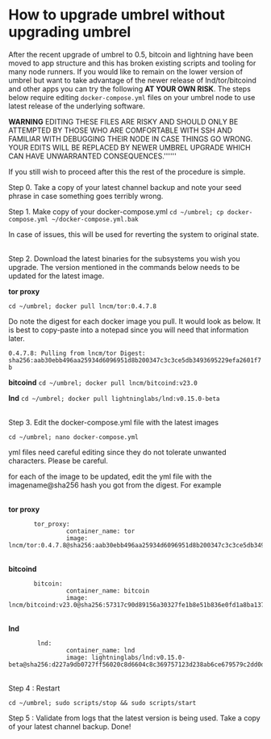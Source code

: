 <span id="how-to-upgrade-umbrel-without-upgrading-umbrel"></span>
= How to upgrade umbrel without upgrading umbrel =

<div class="mw-parser-output">

After the recent upgrade of umbrel to 0.5, bitcoin and lightning have been moved to app structure and this has broken existing scripts and tooling for many node runners. If you would like to remain on the lower version of umbrel but want to take advantage of the newer release of lnd/tor/bitcoind and other apps you can try the following '''AT YOUR OWN RISK'''. The steps below require editing <code>docker-compose.yml</code> files on your umbrel node to use latest release of the underlying software.

'''WARNING''' EDITING THESE FILES ARE RISKY AND SHOULD ONLY BE ATTEMPTED BY THOSE WHO ARE COMFORTABLE WITH SSH AND FAMILIAR WITH DEBUGGING THEIR NODE IN CASE THINGS GO WRONG. YOUR EDITS WILL BE REPLACED BY NEWER UMBREL UPGRADE WHICH CAN HAVE UNWARRANTED CONSEQUENCES.''''''

If you still wish to proceed after this the rest of the procedure is simple.

Step 0. Take a copy of your latest channel backup and note your seed phrase in case something goes terribly wrong.

Step 1. Make copy of your docker-compose.yml <code>cd ~/umbrel; cp docker-compose.yml ~/docker-compose.yml.bak</code>

In case of issues, this will be used for reverting the system to original state.

<br />
Step 2. Download the latest binaries for the subsystems you wish you upgrade. The version mentioned in the commands below needs to be updated for the latest image.

'''tor proxy'''

<code> cd ~/umbrel; docker pull lncm/tor:0.4.7.8</code>

Do note the digest for each docker image you pull. It would look as below. It is best to copy-paste into a notepad since you will need that information later.

<code>0.4.7.8: Pulling from lncm/tor Digest: sha256:aab30ebb496aa25934d6096951d8b200347c3c3ce5db3493695229efa2601f7b</code>

'''bitcoind''' <code>cd ~/umbrel; docker pull lncm/bitcoind:v23.0</code>

'''lnd''' <code>cd ~/umbrel; docker pull lightninglabs/lnd:v0.15.0-beta</code>

<br />
Step 3. Edit the docker-compose.yml file with the latest images

<code> cd ~/umbrel; nano docker-compose.yml </code>

yml files need careful editing since they do not tolerate unwanted characters. Please be careful.

for each of the image to be updated, edit the yml file with the imagename@sha256 hash you got from the digest. For example

<br />
'''tor proxy'''

<pre>       tor_proxy:
                container_name: tor
                image: lncm/tor:0.4.7.8@sha256:aab30ebb496aa25934d6096951d8b200347c3c3ce5db3493695229efa2601f7b</pre>
<br />
'''bitcoind'''

<pre>       bitcoin:
                container_name: bitcoin
                image: lncm/bitcoind:v23.0@sha256:57317c90d89156a30327fe1b8e51b836e0fd1a8ba13721eb2e75e6b35a570e26</pre>
<br />
'''lnd'''

<pre>        lnd:
                container_name: lnd
                image: lightninglabs/lnd:v0.15.0-beta@sha256:d227a9db0727ff56020c8d6604c8c369757123d238ab6ce679579c2dd0d0d259</pre>
<br />
Step 4 : Restart

<code> cd ~/umbrel; sudo scripts/stop &amp;&amp; sudo scripts/start </code>

Step 5 : Validate from logs that the latest version is being used. Take a copy of your latest channel backup. Done!


</div>
